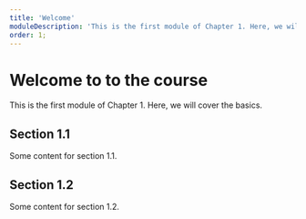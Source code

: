 ```yaml
---
title: 'Welcome'
moduleDescription: 'This is the first module of Chapter 1. Here, we will cover the basics.'
order: 1;
---
```


# Welcome to to the course

This is the first module of Chapter 1. Here, we will cover the basics.

## Section 1.1

Some content for section 1.1.

## Section 1.2

Some content for section 1.2.
